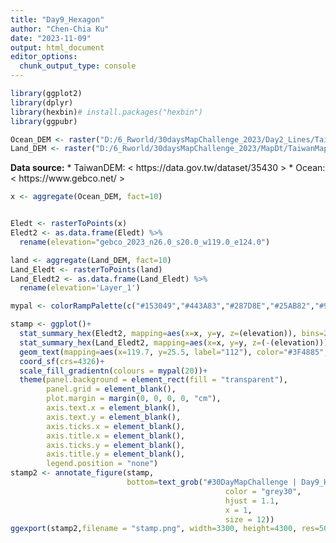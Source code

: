 ```yaml
---
title: "Day9_Hexagon"
author: "Chen-Chia Ku"
date: "2023-11-09"
output: html_document
editor_options: 
  chunk_output_type: console
---
```


```r
library(ggplot2)
library(dplyr)
library(hexbin)# install.packages("hexbin")
library(ggpubr)

```

```r
Ocean_DEM <- raster("D:/6_Rworld/30daysMapChallenge_2023/Day2_Lines/TaiwanOcean/gebco_2023_n26.0_s20.0_w119.0_e124.0.tif")
Land_DEM <- raster("D:/6_Rworld/30daysMapChallenge_2023/MapDt/TaiwanMapDEM/tif file/twdtm_asterV2_30m.tif")


```
**Data source:**
  * TaiwanDEM: < https://data.gov.tw/dataset/35430 >
  * Ocean: < https://www.gebco.net/ >

```r
x <- aggregate(Ocean_DEM, fact=10)


Eledt <- rasterToPoints(x)
Eledt2 <- as.data.frame(Eledt) %>%
  rename(elevation="gebco_2023_n26.0_s20.0_w119.0_e124.0")

land <- aggregate(Land_DEM, fact=10)
Land_Eledt <- rasterToPoints(land)
Land_Eledt2 <- as.data.frame(Land_Eledt) %>%
  rename(elevation='Layer_1')
```

```r
mypal <- colorRampPalette(c("#153049","#443A83","#287D8E","#25AB82","#98CC48","#F0E51D","#f5ed67","#FAF6B3"))

stamp <- ggplot()+
  stat_summary_hex(Eledt2, mapping=aes(x=x, y=y, z=(elevation)), bins=20)+
  stat_summary_hex(Land_Eledt2, mapping=aes(x=x, y=y, z=(-(elevation))), bins=60)+
  geom_text(mapping=aes(x=119.7, y=25.5, label="112"), color="#3F4885", size=15)+
  coord_sf(crs=4326)+
  scale_fill_gradientn(colours = mypal(20))+
  theme(panel.background = element_rect(fill = "transparent"), 
        panel.grid = element_blank(), 
        plot.margin = margin(0, 0, 0, 0, "cm"),
        axis.text.x = element_blank(),
        axis.text.y = element_blank(),
        axis.ticks.x = element_blank(),
        axis.title.x = element_blank(),
        axis.ticks.y = element_blank(),
        axis.title.y = element_blank(), 
        legend.position = "none")
stamp2 <- annotate_figure(stamp, 
                          bottom=text_grob("#30DayMapChallenge | Day9_Hexagons | @jjakon11",
                                                color = "grey30", 
                                                hjust = 1.1, 
                                                x = 1,
                                                size = 12))
ggexport(stamp2,filename = "stamp.png", width=3300, height=4300, res=500)

  
```
